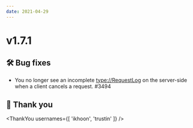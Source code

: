 ```yaml
---
date: 2021-04-29
---
```


# v1.7.1

## 🛠️ Bug fixes

- You no longer see an incomplete <type://RequestLog> on the server-side when a client cancels a request. #3494

## 🙇 Thank you

<ThankYou
  usernames={[
    'ikhoon',
    'trustin'
  ]}
/>
